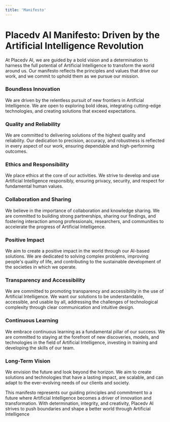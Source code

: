 ```yaml
---
title: 'Manifesto'
---
```


# Placedv AI Manifesto: Driven by the Artificial Intelligence Revolution

At Placedv AI, we are guided by a bold vision and a determination to harness the full potential of Artificial Intelligence to transform the world around us. Our manifesto reflects the principles and values that drive our work, and we commit to uphold them as we pursue our mission.

### Boundless Innovation

We are driven by the relentless pursuit of new frontiers in Artificial Intelligence. We are open to exploring bold ideas, integrating cutting-edge technologies, and creating solutions that exceed expectations.

### Quality and Reliability

We are committed to delivering solutions of the highest quality and reliability. Our dedication to precision, accuracy, and robustness is reflected in every aspect of our work, ensuring dependable and high-performing outcomes.

### Ethics and Responsibility

We place ethics at the core of our activities. We strive to develop and use Artificial Intelligence responsibly, ensuring privacy, security, and respect for fundamental human values.

### Collaboration and Sharing

We believe in the importance of collaboration and knowledge sharing. We are committed to building strong partnerships, sharing our findings, and fostering interaction among professionals, researchers, and communities to accelerate the progress of Artificial Intelligence.

### Positive Impact

We aim to create a positive impact in the world through our AI-based solutions. We are dedicated to solving complex problems, improving people's quality of life, and contributing to the sustainable development of the societies in which we operate.

### Transparency and Accessibility

We are committed to promoting transparency and accessibility in the use of Artificial Intelligence. We want our solutions to be understandable, accessible, and usable by all, addressing the challenges of technological complexity through clear communication and intuitive design.

### Continuous Learning

We embrace continuous learning as a fundamental pillar of our success. We are committed to staying at the forefront of new discoveries, models, and technologies in the field of Artificial Intelligence, investing in training and developing the skills of our team.

### Long-Term Vision

We envision the future and look beyond the horizon. We aim to create solutions and technologies that have a lasting impact, are scalable, and can adapt to the ever-evolving needs of our clients and society.

This manifesto represents our guiding principles and commitment to a future where Artificial Intelligence becomes a driver of innovation and transformation. With determination, integrity, and creativity, Placedv AI strives to push boundaries and shape a better world through Artificial Intelligence
